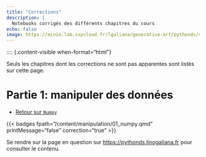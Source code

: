 ```yaml
---
title: "Corrections"
description: |
  Notebooks corrigés des différents chapitres du cours
echo: false
image: https://minio.lab.sspcloud.fr/lgaliana/generative-art/pythonds/classroom.png
---
```


:::: {.content-visible when-format="html"}


Seuls les chapitres dont les corrections ne sont pas apparentes sont listés sur cette page.



# Partie 1: manipuler des données


* [Retour sur `Numpy`](/content/manipulation/01_numpy.qmd)

{{< badges
    fpath="/content/manipulation/01_numpy.qmd"
    printMessage="false"
    correction="true"
>}}

<!--------------
* [Introduction à `Pandas`](../manipulation/02_pandas_intro.qmd)

{{< badges
    fpath="/content/manipulation/02_pandas_intro.qmd"
    printMessage="false"
    correction="true"
>}}

* [Manipulations de données avec `Pandas`](../manipulation/02_pandas_suite.qmd)

{{< badges
    fpath="/content/manipulation/02_pandas_suite.qmd"
    printMessage="false"
    correction="true"
>}}

* [Exercices `Geopandas`](../manipulation/03_geopandas_TP.qmd)

{{< badges
    fpath="/content/manipulation/03_geopandas_TP.qmd"
    printMessage="false"
    correction="true"
>}}

* [Exercices _webscraping_](../manipulation/04a_webscraping_TP.qmd)

{{< badges
    fpath="/content/manipulation/04a_webscraping_TP.qmd"
    printMessage="false"
    correction="true"
>}}

* [Exercices expressions régulières](../manipulation/04b_regex_TP.qmd)

{{< badges
    fpath="/content/manipulation/04b_regex_TP.qmd"
    printMessage="false"
    correction="true"
>}}

* [Exercices API](../manipulation/04c_API_TP.qmd)

{{< badges
    fpath="/content/manipulation/04c_API_TP.qmd"
    printMessage="false"
    correction="true"
>}}


# Partie 2: visualiser les données


* [Exercices graphiques classiques](../visualisation/matplotlib.qmd)

{{< badges
    fpath="/content/visualisation/matplotlib.qmd"
    printMessage="false"
    correction="true"
>}}

* [Exercices sur la cartographie](../visualisation/maps.qmd)

{{< badges
    fpath="/content/visualisation/maps.qmd"
    printMessage="false"
    correction="true"
>}}


# Partie 3: modéliser


* [Exercices sur le _preprocessing_](../modelisation/0_preprocessing.qmd)

{{< badges
    fpath="/content/modelisation/0_preprocessing.qmd"
    printMessage="false"
    correction="true"
>}}

* [Exercices sur l'évaluation des modèles](../modelisation/1_modelevaluation.qmd)

{{< badges
    fpath="/content/modelisation/1_modelevaluation.qmd"
    printMessage="false"
    correction="true"
>}}

* [Exercices sur la classification](../modelisation/2_SVM.qmd)

{{< badges
    fpath="/content/modelisation/2_SVM.qmd"
    printMessage="false"
    correction="true"
>}}

* [Exercices sur la régression](../modelisation/3_regression.qmd)

{{< badges
    fpath="/content/modelisation/3_regression.qmd"
    printMessage="false"
    correction="true"
>}}

* [Exercices sur la sélection de variables](../modelisation/4_featureselection.qmd)

{{< badges
    fpath="/content/modelisation/4_featureselection.qmd"
    printMessage="false"
    correction="true"
>}}


* [Exercices sur le _clustering_](../modelisation/5_clustering.qmd)

{{< badges
    fpath="/content/modelisation/5_clustering.qmd"
    printMessage="false"
    correction="true"
>}}


* [Exercices sur les _pipelines_](../modelisation/6_pipeline.qmd)

{{< badges
    fpath="/content/modelisation/6_pipeline.qmd"
    printMessage="false"
    correction="true"
>}}


# Partie 4: Natural Language Processing (NLP)

* [Découverte des enjeux de nettoyage de texte](/content/NLP/01_intro.qmd)

{{< badges
    fpath="/content/NLP/01_intro.qmd"
    printMessage="false"
    correction="true"
>}}

* [L'approche _bag of words_ pour synthétiser l'information textuelle](/content/NLP/02_exoclean.qmd)

{{< badges
    fpath="/content/NLP/02_exoclean.qmd"
    printMessage="false"
    correction="true"
>}}

* [Les _embeddings_ et la modélisation du langage](/content/NLP/03_embedding.qmd)

{{< badges
    fpath="/content/NLP/03_embedding.qmd"
    printMessage="false"
    correction="true"
>}}


::::
-------------------->

:::: {.content-visible when-format="ipynb"}
Se rendre sur la page en question sur [https://pythonds.linogaliana.fr](https://pythonds.linogaliana.fr) pour consulter le contenu.
::::
